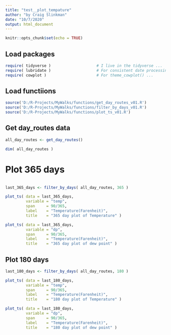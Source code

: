 ```yaml
---
title: "test__plot_tempature"
author: "by Craig Slinkman"
date: "10/7/2020"
output: html_document
---
```


```r
knitr::opts_chunk$set(echo = TRUE)
```

## Load packages

```r
require( tidyverse )                    # I live in the tidyverse ...
require( lubridate )                    # For consistent date processing ...
require( cowplot )                      # For theme_cowplot() ...
```
## Load functiions

```r
source('D:/R-Projects/MyWalks/functions/get_day_routes_v01.R')
source('D:/R-Projects/MyWalks/functions/filter_by_days_v01.R')
source('D:/R-Projects/MyWalks/functions/plot_ts_v01.R')
```

## Get day_routes data

```r
all_day_routes <- get_day_routes()

dim( all_day_routes )
```


# Plot 365 days 


```r
```


```r
last_365_days <- filter_by_days( all_day_routes, 365 )
```


```r
plot_ts( data = last_365_days,
         variable = "temp",
         span     = 90/365,
         label    = "Temperature(Farenheit)",
         title    = "365 day plot of Temperature" )

plot_ts( data = last_365_days,
         variable = "dp",
         span     = 90/365,
         label    = "Temperature(Farenheit)",
         title    = "365 day plot of dew point" )
```


## Plot 180 days

```r
last_180_days <- filter_by_days( all_day_routes, 180 )

plot_ts( data = last_180_days,
         variable = "temp",
         span     = 90/365,
         label    = "Temperature(Farenheit)",
         title    = "180 day plot of Temperature" )

plot_ts( data = last_180_days,
         variable = "dp",
         span     = 90/365,
         label    = "Temperature(Farenheit)",
         title    = "180 day plot of dew point" )

```

